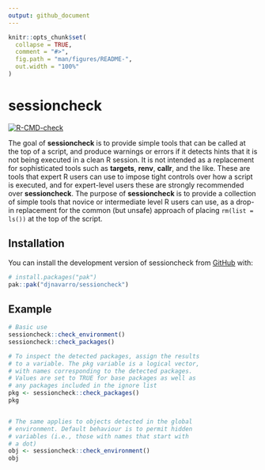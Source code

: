 ```yaml
---
output: github_document
---
```


<!-- README.md is generated from README.Rmd. Please edit that file -->

```r
knitr::opts_chunk$set(
  collapse = TRUE,
  comment = "#>",
  fig.path = "man/figures/README-",
  out.width = "100%"
)
```

# sessioncheck

<!-- badges: start -->
[![R-CMD-check](https://github.com/djnavarro/sessioncheck/actions/workflows/R-CMD-check.yaml/badge.svg)](https://github.com/djnavarro/sessioncheck/actions/workflows/R-CMD-check.yaml)
<!-- badges: end -->

The goal of **sessioncheck** is to provide simple tools that can be called at the top of a script, and produce warnings or errors if it detects hints that it is not being executed in a clean R session. It is not intended as a replacement for sophisticated tools such as **targets**, **renv**, **callr**, and the like. These are tools that expert R users can use to impose tight controls over how a script is executed, and for expert-level users these are strongly recommended over **sessioncheck**. The purpose of **sessioncheck** is to provide a collection of simple tools that novice or intermediate level R users can use, as a drop-in replacement for the common (but unsafe) approach of placing `rm(list = ls())` at the top of the script.

## Installation

You can install the development version of sessioncheck from [GitHub](https://github.com/) with:

``` r
# install.packages("pak")
pak::pak("djnavarro/sessioncheck")
```

## Example

```r
# Basic use
sessioncheck::check_environment()
sessioncheck::check_packages()

# To inspect the detected packages, assign the results
# to a variable. The pkg variable is a logical vector,
# with names corresponding to the detected packages. 
# Values are set to TRUE for base packages as well as 
# any packages included in the ignore list
pkg <- sessioncheck::check_packages()
pkg


# The same applies to objects detected in the global
# environment. Default behaviour is to permit hidden
# variables (i.e., those with names that start with 
# a dot)
obj <- sessioncheck::check_environment()
obj
```

